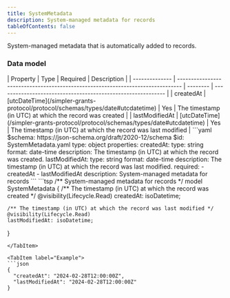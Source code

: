 ```yaml
---
title: SystemMetadata
description: System-managed metadata for records
tableOfContents: false
---
```



System-managed metadata that is automatically added to records.

### Data model

<Tabs>
  <TabItem label="Table">
  | Property       | Type                                                                            | Required | Description                                                  |
  | -------------- | ------------------------------------------------------------------------------- | -------- | ------------------------------------------------------------ |
  | createdAt      | [utcDateTime](/simpler-grants-protocol/protocol/schemas/types/date#utcdatetime) | Yes      | The timestamp (in UTC) at which the record was created       |
  | lastModifiedAt | [utcDateTime](/simpler-grants-protocol/protocol/schemas/types/date#utcdatetime) | Yes      | The timestamp (in UTC) at which the record was last modified |
  </TabItem>

  <TabItem label="JSON Schema">
  ```yaml
  $schema: https://json-schema.org/draft/2020-12/schema
  $id: SystemMetadata.yaml
  type: object
  properties:
    createdAt:
      type: string
      format: date-time
      description: The timestamp (in UTC) at which the record was created.
    lastModifiedAt:
      type: string
      format: date-time
      description: The timestamp (in UTC) at which the record was last modified.
  required:
    - createdAt
    - lastModifiedAt
  description: System-managed metadata for records
  ```
  </TabItem>

  <TabItem label="TypeSpec">
  ```tsp
  /** System-managed metadata for records */
  model SystemMetadata {
    /** The timestamp (in UTC) at which the record was created */
    @visibility(Lifecycle.Read)
    createdAt: isoDatetime;

    /** The timestamp (in UTC) at which the record was last modified */
    @visibility(Lifecycle.Read)
    lastModifiedAt: isoDatetime;
  }
  ```
  </TabItem>

  <TabItem label="Example">
  ```json
  {
    "createdAt": "2024-02-28T12:00:00Z",
    "lastModifiedAt": "2024-02-28T12:00:00Z"
  }
  ```
  </TabItem>
</Tabs> 
